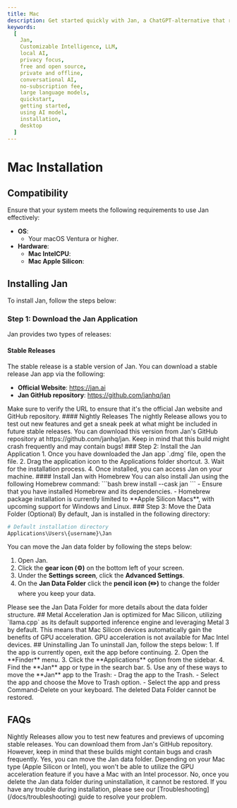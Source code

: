 ```yaml
---
title: Mac
description: Get started quickly with Jan, a ChatGPT-alternative that runs on your own computer, with a local API server. Learn how to install Jan and select an AI model to start chatting.
keywords:
  [
    Jan,
    Customizable Intelligence, LLM,
    local AI,
    privacy focus,
    free and open source,
    private and offline,
    conversational AI,
    no-subscription fee,
    large language models,
    quickstart,
    getting started,
    using AI model,
    installation,
    desktop
  ]
---
```




# Mac Installation
## Compatibility
Ensure that your system meets the following requirements to use Jan effectively:
  - **OS**:
    - Your macOS Ventura or higher.
  - **Hardware**:
    - **Mac IntelCPU**:
    - **Mac Apple Silicon**:

## Installing Jan
To install Jan, follow the steps below:
<Steps>
### Step 1: Download the Jan Application
Jan provides two types of releases:
#### Stable Releases
The stable release is a stable version of Jan. You can download a stable release Jan app via the following:
  - **Official Website**: https://jan.ai
  - **Jan GitHub repository**: https://github.com/janhq/jan
<Callout type="info">
Make sure to verify the URL to ensure that it's the official Jan website and GitHub repository.
</Callout>
#### Nightly Releases
The nightly Release allows you to test out new features and get a sneak peek at what might be included in future stable releases. You can download this version from Jan's GitHub repository at https://github.com/janhq/jan.
<Callout type="info">
Keep in mind that this build might crash frequently and may contain bugs!
</Callout>
### Step 2: Install the Jan Application
1. Once you have downloaded the Jan app `.dmg` file, open the file.
2. Drag the application icon to the Applications folder shortcut. 
3. Wait for the installation process.
4. Once installed, you can access Jan on your machine.
#### Install Jan with Homebrew
You can also install Jan using the following Homebrew command:
```bash
brew install --cask jan
```
<Callout type="warning" emoji="⚠️">
  - Ensure that you have installed Homebrew and its dependencies.
  - Homebrew package installation is currently limited to **Apple Silicon Macs**, with upcoming support for Windows and Linux.
</Callout>
### Step 3: Move the Data Folder (Optional)
By default, Jan is installed in the following directory:

```sh
# Default installation directory
Applications\Users\{username}\Jan
```
You can move the Jan data folder by following the steps below:
1. Open Jan.
2. Click the **gear icon (⚙️)** on the bottom left of your screen.
3. Under the **Settings screen**, click the **Advanced Settings**.
4. On the **Jan Data Folder** click the **pencil icon (✏️)** to change the folder where you keep your data.
<Callout type="info">
Please see the Jan Data Folder for more details about the data folder structure.
</Callout>
</Steps>
## Metal Acceleration
Jan is optimized for Mac Silicon, utilizing `llama.cpp` as its default supported inference engine and leveraging Metal 3 by default. This means that Mac Silicon devices automatically gain the benefits of GPU acceleration.
<Callout type="info">
GPU acceleration is not available for Mac Intel devices.
</Callout>
## Uninstalling Jan
To uninstall Jan, follow the steps below:
1. If the app is currently open, exit the app before continuing.
2. Open the **Finder** menu.
3. Click the **Applications** option from the sidebar.
4. Find the **Jan** app or type in the search bar.
5. Use any of these ways to move the **Jan** app to the Trash:
  - Drag the app to the Trash.
  - Select the app and choose the Move to Trash option.
  - Select the app and press Command-Delete on your keyboard.
<Callout type="warning">
The deleted Data Folder cannot be restored.
</Callout>

## FAQs
<FAQBox title="What are Nightly Releases, and how can I access them?">
  Nightly Releases allow you to test new features and previews of upcoming stable releases. You can download them from Jan's GitHub repository. However, keep in mind that these builds might contain bugs and crash frequently.
</FAQBox>
<FAQBox title="Can I move the Jan data folder to a different location?">
  Yes, you can move the Jan data folder.
</FAQBox>
<FAQBox title="How do I enable GPU acceleration for better performance?">
  Depending on your Mac type (Apple Silicon or Intel), you won't be able to utilize the GPU acceleration feature if you have a Mac with an Intel processor.
</FAQBox>
<FAQBox title="Can I recover the deleted Jan data folder after uninstallation?">
  No, once you delete the Jan data folder during uninstallation, it cannot be restored. 
</FAQBox>

<Callout type="warning">
If you have any trouble during installation, please see our [Troubleshooting](/docs/troubleshooting) guide to resolve your problem.
</Callout>
